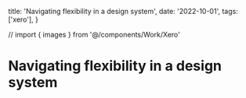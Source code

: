   title: 'Navigating flexibility in a design system',
  date: '2022-10-01',
  tags: ['xero'],
}

// import { images } from '@/components/Work/Xero'

# Navigating flexibility in a design system
